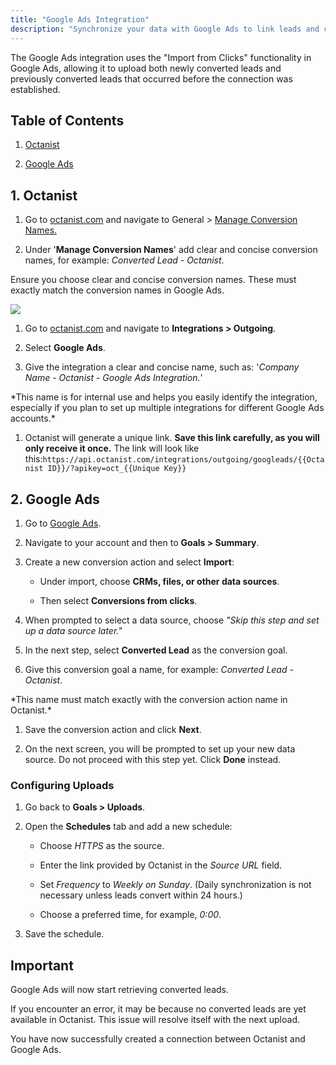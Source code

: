```yaml
---
title: "Google Ads Integration"
description: "Synchronize your data with Google Ads to link leads and conversions back to campaigns."
---
```


The Google Ads integration uses the "Import from Clicks" functionality in Google Ads, allowing it to upload both newly converted leads and previously converted leads that occurred before the connection was established.

## Table of Contents

1. [Octanist](#1-octanist)

2. [Google Ads](#2-google-ads)

## 1. Octanist

1. Go to [octanist.com](https://octanist.com/) and navigate to General > [Manage Conversion Names.](https://octanist.com/organization/settings/)

2. Under '**Manage Conversion Names**' add clear and concise conversion names, for example: *Converted Lead - Octanist*.

<Warning>
  Ensure you choose clear and concise conversion names. These must exactly match
  the conversion names in Google Ads.
</Warning>

![](/images/google-ads/manange-conversion-names.png)

1. Go to [octanist.com](https://octanist.com/) and navigate to **Integrations > Outgoing**.

2. Select **Google Ads**.

3. Give the integration a clear and concise name, such as: '*Company Name - Octanist - Google Ads Integration.*'&#x20;

<Tip>
  *This name is for internal use and helps you easily identify the integration,
  especially if you plan to set up multiple integrations for different Google
  Ads accounts.*
</Tip>

1. Octanist will generate a unique link. **Save this link carefully, as you will only receive it once.**
   The link will look like this:`https://api.octanist.com/integrations/outgoing/googleads/{{Octanist ID}}/?apikey=oct_{{Unique Key}}`

## 2. Google Ads

1. Go to [Google Ads](https://ads.google.com/aw/overview).

2. Navigate to your account and then to **Goals > Summary**.

3. Create a new conversion action and select **Import**:

   * Under import, choose **CRMs, files, or other data sources**.

   * Then select **Conversions from clicks**.

4. When prompted to select a data source, choose *"Skip this step and set up a data source later."*

5. In the next step, select **Converted Lead** as the conversion goal.

6. Give this conversion goal a name, for example: *Converted Lead - Octanist*.

<Warning>
  *This name must match exactly with the conversion action name in Octanist.*
</Warning>

1. Save the conversion action and click **Next**.

2. On the next screen, you will be prompted to set up your new data source. Do not proceed with this step yet. Click **Done** instead.

### Configuring Uploads

1. Go back to **Goals > Uploads**.

2. Open the **Schedules** tab and add a new schedule:

   * Choose *HTTPS* as the source.

   * Enter the link provided by Octanist in the *Source URL* field.

   * Set *Frequency* to *Weekly on Sunday*.
     (Daily synchronization is not necessary unless leads convert within 24 hours.)

   * Choose a preferred time, for example, *0:00*.

3. Save the schedule.

## Important

Google Ads will now start retrieving converted leads.

If you encounter an error, it may be because no converted leads are yet available in Octanist. This issue will resolve itself with the next upload.

You have now successfully created a connection between Octanist and Google Ads.
